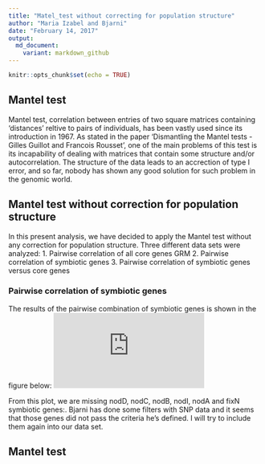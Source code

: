 ```yaml
---
title: "Matel_test without correcting for population structure"
author: "Maria Izabel and Bjarni"
date: "February 14, 2017"
output:
  md_document:
    variant: markdown_github
---
```


```r
knitr::opts_chunk$set(echo = TRUE)
```

## Mantel test

Mantel test, correlation between entries of two square matrices containing 'distances' reltive to pairs of individuals, has been vastly used since its introduction in 1967. As stated in the paper 'Dismantling the Mantel tests - Gilles Guillot and Francois Rousset', one of the main problems of this test is its incapability of dealing with matrices that contain some structure and/or autocorrelation. The structure of the data leads to an accrection of type I error, and so far, nobody has shown any good solution for such problem in the genomic world.  

## Mantel test without correction for population structure

In this present analysis, we have decided to apply the Mantel test without any correction for population structure. Three different data sets were analyzed:
1. Pairwise correlation of all core genes GRM
2. Pairwise correlation of symbiotic genes
3. Pairwise correlation of symbiotic genes versus core genes

### Pairwise correlation of symbiotic genes
The results of the pairwise combination of symbiotic genes is shown in the figure below:
![](https://github.com/bvilhjal/nchain/blob/master/nod_genes.pdf)

From this plot, we are missing nodD, nodC, nodB, nodI, nodA and fixN symbiotic genes:. Bjarni has done some filters with SNP data and it seems that those genes did not pass the criteria he's defined. I will try to include them again into our data set. 

## Mantel test 